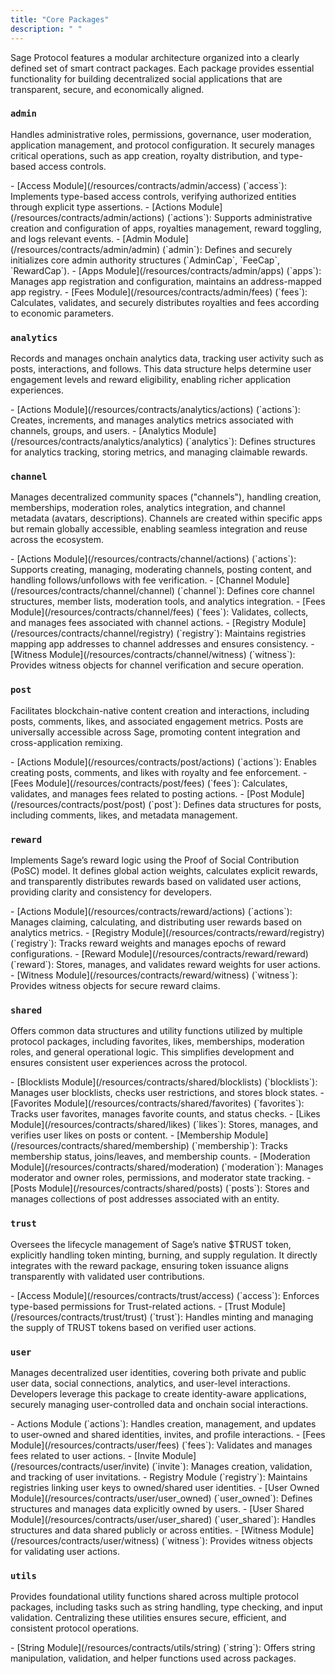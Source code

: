 ```yaml
---
title: "Core Packages"
description: " "
---
```


Sage Protocol features a modular architecture organized into a clearly defined set of smart contract packages. Each package provides essential functionality for building decentralized social applications that are transparent, secure, and economically aligned.

### `admin`

Handles administrative roles, permissions, governance, user moderation, application management, and protocol configuration. It securely manages critical operations, such as app creation, royalty distribution, and type-based access controls.

<Accordion title="Explore Admin Package Modules">
  - [Access Module](/resources/contracts/admin/access) (`access`): Implements type-based access controls, verifying authorized entities through explicit type assertions.
  - [Actions Module](/resources/contracts/admin/actions) (`actions`): Supports administrative creation and configuration of apps, royalties management, reward toggling, and logs relevant events.
  - [Admin Module](/resources/contracts/admin/admin) (`admin`): Defines and securely initializes core admin authority structures (`AdminCap`, `FeeCap`, `RewardCap`).
  - [Apps Module](/resources/contracts/admin/apps) (`apps`): Manages app registration and configuration, maintains an address-mapped app registry.
  - [Fees Module](/resources/contracts/admin/fees) (`fees`): Calculates, validates, and securely distributes royalties and fees according to economic parameters.
</Accordion>

### `analytics`

Records and manages onchain analytics data, tracking user activity such as posts, interactions, and follows. This data structure helps determine user engagement levels and reward eligibility, enabling richer application experiences.

<Accordion title="Explore Analytics Package Modules">
  - [Actions Module](/resources/contracts/analytics/actions) (`actions`): Creates, increments, and manages analytics metrics associated with channels, groups, and users.
  - [Analytics Module](/resources/contracts/analytics/analytics) (`analytics`): Defines structures for analytics tracking, storing metrics, and managing claimable rewards.
</Accordion>

### `channel`

Manages decentralized community spaces ("channels"), handling creation, memberships, moderation roles, analytics integration, and channel metadata (avatars, descriptions). Channels are created within specific apps but remain globally accessible, enabling seamless integration and reuse across the ecosystem.

<Accordion title="Explore Channel Package Modules">
  - [Actions Module](/resources/contracts/channel/actions) (`actions`): Supports creating, managing, moderating channels, posting content, and handling follows/unfollows with fee verification.
  - [Channel Module](/resources/contracts/channel/channel) (`channel`): Defines core channel structures, member lists, moderation tools, and analytics integration.
  - [Fees Module](/resources/contracts/channel/fees) (`fees`): Validates, collects, and manages fees associated with channel actions.
  - [Registry Module](/resources/contracts/channel/registry) (`registry`): Maintains registries mapping app addresses to channel addresses and ensures consistency.
  - [Witness Module](/resources/contracts/channel/witness) (`witness`): Provides witness objects for channel verification and secure operation.
</Accordion>

### `post`

Facilitates blockchain-native content creation and interactions, including posts, comments, likes, and associated engagement metrics. Posts are universally accessible across Sage, promoting content integration and cross-application remixing.

<Accordion title="Explore Post Package Modules">
  - [Actions Module](/resources/contracts/post/actions) (`actions`): Enables creating posts, comments, and likes with royalty and fee enforcement.
  - [Fees Module](/resources/contracts/post/fees) (`fees`): Calculates, validates, and manages fees related to posting actions.
  - [Post Module](/resources/contracts/post/post) (`post`): Defines data structures for posts, including comments, likes, and metadata management.
</Accordion>

### `reward`

Implements Sage’s reward logic using the Proof of Social Contribution (PoSC) model. It defines global action weights, calculates explicit rewards, and transparently distributes rewards based on validated user actions, providing clarity and consistency for developers.

<Accordion title="Explore Reward Package Modules">
  - [Actions Module](/resources/contracts/reward/actions) (`actions`): Manages claiming, calculating, and distributing user rewards based on analytics metrics.
  - [Registry Module](/resources/contracts/reward/registry) (`registry`): Tracks reward weights and manages epochs of reward configurations.
  - [Reward Module](/resources/contracts/reward/reward) (`reward`): Stores, manages, and validates reward weights for user actions.
  - [Witness Module](/resources/contracts/reward/witness) (`witness`): Provides witness objects for secure reward claims.
</Accordion>

### `shared`

Offers common data structures and utility functions utilized by multiple protocol packages, including favorites, likes, memberships, moderation roles, and general operational logic. This simplifies development and ensures consistent user experiences across the protocol.

<Accordion title="Explore Shared Package Modules">
  - [Blocklists Module](/resources/contracts/shared/blocklists) (`blocklists`): Manages user blocklists, checks user restrictions, and stores block states.
  - [Favorites Module](/resources/contracts/shared/favorites) (`favorites`): Tracks user favorites, manages favorite counts, and status checks.
  - [Likes Module](/resources/contracts/shared/likes) (`likes`): Stores, manages, and verifies user likes on posts or content.
  - [Membership Module](/resources/contracts/shared/membership) (`membership`): Tracks membership status, joins/leaves, and membership counts.
  - [Moderation Module](/resources/contracts/shared/moderation) (`moderation`): Manages moderator and owner roles, permissions, and moderator state tracking.
  - [Posts Module](/resources/contracts/shared/posts) (`posts`): Stores and manages collections of post addresses associated with an entity.
</Accordion>

### `trust`

Oversees the lifecycle management of Sage’s native \$TRUST token, explicitly handling token minting, burning, and supply regulation. It directly integrates with the reward package, ensuring token issuance aligns transparently with validated user contributions.

<Accordion title="Explore Trust Package Modules">
  - [Access Module](/resources/contracts/trust/access) (`access`): Enforces type-based permissions for Trust-related actions.
  - [Trust Module](/resources/contracts/trust/trust) (`trust`): Handles minting and managing the supply of TRUST tokens based on verified user actions.
</Accordion>

### `user`

Manages decentralized user identities, covering both private and public user data, social connections, analytics, and user-level interactions. Developers leverage this package to create identity-aware applications, securely managing user-controlled data and onchain social interactions.

<Accordion title="Explore User Package Modules">
  - Actions Module (`actions`): Handles creation, management, and updates to user-owned and shared identities, invites, and profile interactions.
  - [Fees Module](/resources/contracts/user/fees) (`fees`): Validates and manages fees related to user actions.
  - [Invite Module](/resources/contracts/user/invite) (`invite`): Manages creation, validation, and tracking of user invitations.
  - Registry Module (`registry`): Maintains registries linking user keys to owned/shared user identities.
  - [User Owned Module](/resources/contracts/user/user_owned) (`user_owned`): Defines structures and manages data explicitly owned by users.
  - [User Shared Module](/resources/contracts/user/user_shared) (`user_shared`): Handles structures and data shared publicly or across entities.
  - [Witness Module](/resources/contracts/user/witness) (`witness`): Provides witness objects for validating user actions.
</Accordion>

### `utils`

Provides foundational utility functions shared across multiple protocol packages, including tasks such as string handling, type checking, and input validation. Centralizing these utilities ensures secure, efficient, and consistent protocol operations.

<Accordion title="Explore Utils Package Modules">
  - [String Module](/resources/contracts/utils/string) (`string`): Offers string manipulation, validation, and helper functions used across packages.
</Accordion>